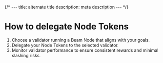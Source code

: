 {/* ---
title: alternate title
description: meta description
--- */}

# How to delegate Node Tokens

1. Choose a validator running a Beam Node that aligns with your goals.
2. Delegate your Node Tokens to the selected validator.
3. Monitor validator performance to ensure consistent rewards and minimal slashing risks.